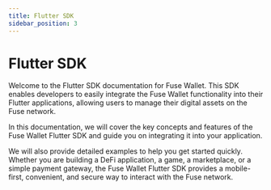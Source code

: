 ```yaml
---
title: Flutter SDK
sidebar_position: 3
---
```

# Flutter SDK

Welcome to the Flutter SDK documentation for Fuse Wallet. This SDK enables developers to easily integrate the Fuse Wallet functionality into their Flutter applications, allowing users to manage their digital assets on the Fuse network.&#x20;

In this documentation, we will cover the key concepts and features of the Fuse Wallet Flutter SDK and guide you on integrating it into your application.&#x20;

We will also provide detailed examples to help you get started quickly. Whether you are building a DeFi application, a game, a marketplace, or a simple payment gateway, the Fuse Wallet Flutter SDK provides a mobile-first, convenient, and secure way to interact with the Fuse network.
